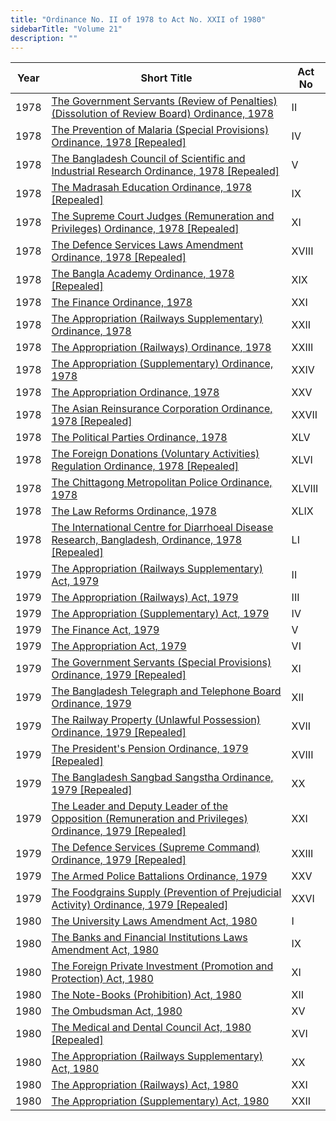 ```yaml
---
title: "Ordinance No. II of 1978 to Act No. XXII of 1980"
sidebarTitle: "Volume 21"
description: ""
---
```


| Year | Short Title | Act No |
|------|-------------|--------|
| 1978 | [The Government Servants (Review of Penalties) (Dissolution of Review Board) Ordinance, 1978](/laws/volume-21/act-563) | II |
| 1978 | [The Prevention of Malaria (Special Provisions) Ordinance, 1978 [Repealed]](/laws/volume-21/act-564) | IV |
| 1978 | [The Bangladesh Council of Scientific and Industrial Research Ordinance, 1978 [Repealed]](/laws/volume-21/act-565) | V |
| 1978 | [The Madrasah Education Ordinance, 1978 [Repealed]](/laws/volume-21/act-566) | IX |
| 1978 | [The Supreme Court Judges (Remuneration and Privileges) Ordinance, 1978 [Repealed]](/laws/volume-21/act-567) | XI |
| 1978 | [The Defence Services Laws Amendment Ordinance, 1978 [Repealed]](/laws/volume-21/act-568) | XVIII |
| 1978 | [The Bangla Academy Ordinance, 1978 [Repealed]](/laws/volume-21/act-569) | XIX |
| 1978 | [The Finance Ordinance, 1978](/laws/volume-21/act-570) | XXI |
| 1978 | [The Appropriation (Railways Supplementary) Ordinance, 1978](/laws/volume-21/act-571) | XXII |
| 1978 | [The Appropriation (Railways) Ordinance, 1978](/laws/volume-21/act-572) | XXIII |
| 1978 | [The Appropriation (Supplementary) Ordinance, 1978](/laws/volume-21/act-573) | XXIV |
| 1978 | [The Appropriation Ordinance, 1978](/laws/volume-21/act-574) | XXV |
| 1978 | [The Asian Reinsurance Corporation Ordinance, 1978 [Repealed]](/laws/volume-21/act-575) | XXVII |
| 1978 | [The Political Parties Ordinance, 1978](/laws/volume-21/act-576) | XLV |
| 1978 | [The Foreign Donations (Voluntary Activities) Regulation Ordinance, 1978 [Repealed]](/laws/volume-21/act-577) | XLVI |
| 1978 | [The Chittagong Metropolitan Police Ordinance, 1978](/laws/volume-21/act-578) | XLVIII |
| 1978 | [The Law Reforms Ordinance, 1978](/laws/volume-21/act-579) | XLIX |
| 1978 | [The International Centre for Diarrhoeal Disease Research, Bangladesh, Ordinance, 1978 [Repealed]](/laws/volume-21/act-580) | LI |
| 1979 | [The Appropriation (Railways Supplementary) Act, 1979](/laws/volume-21/act-581) | II |
| 1979 | [The Appropriation (Railways) Act, 1979](/laws/volume-21/act-582) | III |
| 1979 | [The Appropriation (Supplementary) Act, 1979](/laws/volume-21/act-583) | IV |
| 1979 | [The Finance Act, 1979](/laws/volume-21/act-584) | V |
| 1979 | [The Appropriation Act, 1979](/laws/volume-21/act-585) | VI |
| 1979 | [The Government Servants (Special Provisions) Ordinance, 1979 [Repealed]](/laws/volume-21/act-586) | XI |
| 1979 | [The Bangladesh Telegraph and Telephone Board Ordinance, 1979](/laws/volume-21/act-587) | XII |
| 1979 | [The Railway Property (Unlawful Possession) Ordinance, 1979 [Repealed]](/laws/volume-21/act-588) | XVII |
| 1979 | [The President's Pension Ordinance, 1979 [Repealed]](/laws/volume-21/act-589) | XVIII |
| 1979 | [The Bangladesh Sangbad Sangstha Ordinance, 1979 [Repealed]](/laws/volume-21/act-590) | XX |
| 1979 | [The Leader and Deputy Leader of the Opposition (Remuneration and Privileges) Ordinance, 1979 [Repealed]](/laws/volume-21/act-591) | XXI |
| 1979 | [The Defence Services (Supreme Command) Ordinance, 1979 [Repealed]](/laws/volume-21/act-592) | XXIII |
| 1979 | [The Armed Police Battalions Ordinance, 1979](/laws/volume-21/act-593) | XXV |
| 1979 | [The Foodgrains Supply (Prevention of Prejudicial Activity) Ordinance, 1979 [Repealed]](/laws/volume-21/act-594) | XXVI |
| 1980 | [The University Laws Amendment Act, 1980](/laws/volume-21/act-595) | I |
| 1980 | [The Banks and Financial Institutions Laws Amendment Act, 1980](/laws/volume-21/act-596) | IX |
| 1980 | [The Foreign Private Investment (Promotion and Protection) Act, 1980](/laws/volume-21/act-597) | XI |
| 1980 | [The Note-Books (Prohibition) Act, 1980](/laws/volume-21/act-598) | XII |
| 1980 | [The Ombudsman Act, 1980](/laws/volume-21/act-599) | XV |
| 1980 | [The Medical and Dental Council Act, 1980 [Repealed]](/laws/volume-21/act-600) | XVI |
| 1980 | [The Appropriation (Railways Supplementary) Act, 1980](/laws/volume-21/act-601) | XX |
| 1980 | [The Appropriation (Railways) Act, 1980](/laws/volume-21/act-602) | XXI |
| 1980 | [The Appropriation (Supplementary) Act, 1980](/laws/volume-21/act-603) | XXII |
